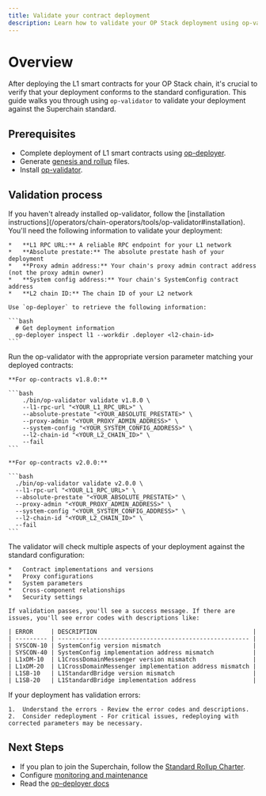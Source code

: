 ```yaml
---
title: Validate your contract deployment
description: Learn how to validate your OP Stack deployment using op-validator
---
```








# Overview

After deploying the L1 smart contracts for your OP Stack chain, it's crucial to verify that your deployment conforms to the standard configuration.
This guide walks you through using `op-validator` to validate your deployment against the Superchain standard.

## Prerequisites

*   Complete deployment of L1 smart contracts using [op-deployer](/operators/chain-operators/deploy/smart-contracts).
*   Generate [genesis and rollup](/operators/chain-operators/deploy/genesis) files.
*   Install [op-validator](/operators/chain-operators/tools/op-validator).
## Validation process

<Steps>
  <Step title="Install op-validator">
  If you haven't already installed op-validator, follow the [installation instructions](/operators/chain-operators/tools/op-validator#installation).
  </Step>

  <Step title="Gather required information">
  You'll need the following information to validate your deployment:
  
    *   **L1 RPC URL:** A reliable RPC endpoint for your L1 network
    *   **Absolute prestate:** The absolute prestate hash of your deployment
    *   **Proxy admin address:** Your chain's proxy admin contract address (not the proxy admin owner)
    *   **System config address:** Your chain's SystemConfig contract address
    *   **L2 chain ID:** The chain ID of your L2 network
  
    Use `op-deployer` to retrieve the following information:
  
    ```bash
      # Get deployment information
      op-deployer inspect l1 --workdir .deployer <l2-chain-id>
    ```
  </Step>

  <Step title="Run validation for your contract version">
  Run the op-validator with the appropriate version parameter matching your deployed contracts:
  
    **For op-contracts v1.8.0:**
  
    ```bash
        ./bin/op-validator validate v1.8.0 \
        --l1-rpc-url "<YOUR_L1_RPC_URL>" \
        --absolute-prestate "<YOUR_ABSOLUTE_PRESTATE>" \
        --proxy-admin "<YOUR_PROXY_ADMIN_ADDRESS>" \
        --system-config "<YOUR_SYSTEM_CONFIG_ADDRESS>" \
        --l2-chain-id "<YOUR_L2_CHAIN_ID>" \
        --fail
    ```
  
    **For op-contracts v2.0.0:**
  
    ```bash
      ./bin/op-validator validate v2.0.0 \
      --l1-rpc-url "<YOUR_L1_RPC_URL>" \
      --absolute-prestate "<YOUR_ABSOLUTE_PRESTATE>" \
      --proxy-admin "<YOUR_PROXY_ADMIN_ADDRESS>" \
      --system-config "<YOUR_SYSTEM_CONFIG_ADDRESS>" \
      --l2-chain-id "<YOUR_L2_CHAIN_ID>" \
      --fail
    ```
  </Step>

  <Step title="Review the validation results">
  The validator will check multiple aspects of your deployment against the standard configuration:
  
    *   Contract implementations and versions
    *   Proxy configurations
    *   System parameters
    *   Cross-component relationships
    *   Security settings
  
    If validation passes, you'll see a success message. If there are issues, you'll see error codes with descriptions like:
  
    | ERROR     | DESCRIPTION                                            |
    | --------- | ------------------------------------------------------ |
    | SYSCON-10 | SystemConfig version mismatch                          |
    | SYSCON-40 | SystemConfig implementation address mismatch           |
    | L1xDM-10  | L1CrossDomainMessenger version mismatch                |
    | L1xDM-20  | L1CrossDomainMessenger implementation address mismatch |
    | L1SB-10   | L1StandardBridge version mismatch                      |
    | L1SB-20   | L1StandardBridge implementation address                |
  </Step>

  <Step title="Address any validation errors">
  If your deployment has validation errors:
  
    1.  Understand the errors - Review the error codes and descriptions.
    2.  Consider redeployment - For critical issues, redeploying with corrected parameters may be necessary.
  </Step>
</Steps>

## Next Steps

*   If you plan to join the Superchain, follow the [Standard Rollup Charter](/superchain/blockspace-charter).
*   Configure [monitoring and maintenance](/operators/chain-operators/tools/chain-monitoring)
*   Read the [op-deployer docs](/operators/chain-operators/tools/op-deployer)
